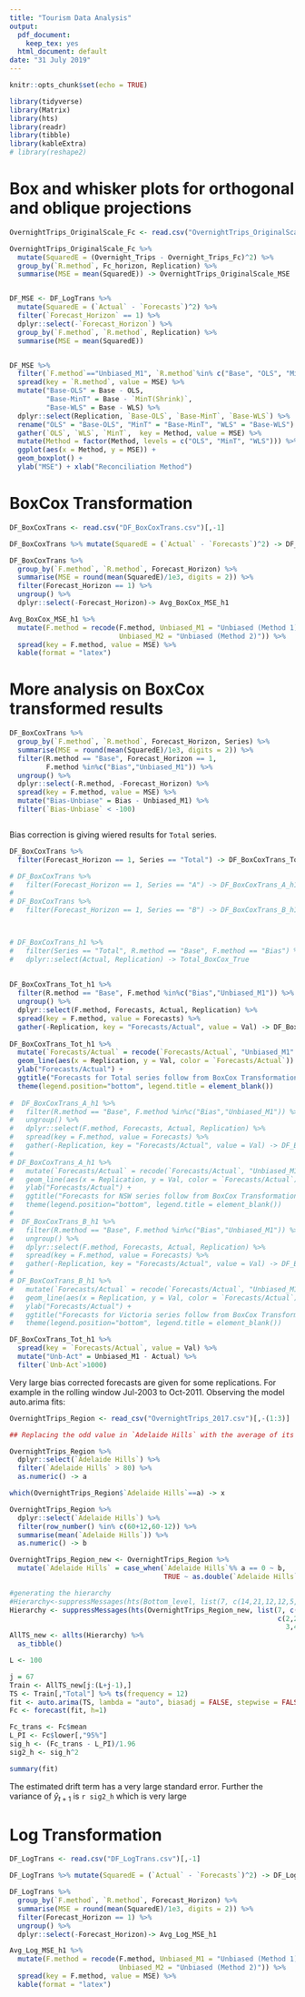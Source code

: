 ```yaml
---
title: "Tourism Data Analysis"
output:
  pdf_document: 
    keep_tex: yes
  html_document: default
date: "31 July 2019"
---
```


```r
knitr::opts_chunk$set(echo = TRUE)

library(tidyverse)
library(Matrix)
library(hts)
library(readr)
library(tibble)
library(kableExtra)
# library(reshape2)
```


# Box and whisker plots for orthogonal and oblique projections



```r
OvernightTrips_OriginalScale_Fc <- read.csv("OvernightTrips_OriginalScale_Fc.csv")[,-1]

OvernightTrips_OriginalScale_Fc %>% 
  mutate(SquaredE = (Overnight_Trips - Overnight_Trips_Fc)^2) %>% 
  group_by(`R.method`, Fc_horizon, Replication) %>% 
  summarise(MSE = mean(SquaredE)) -> OvernightTrips_OriginalScale_MSE


DF_MSE <- DF_LogTrans %>%
  mutate(SquaredE = (`Actual` - `Forecasts`)^2) %>%
  filter(`Forecast_Horizon` == 1) %>%
  dplyr::select(-`Forecast_Horizon`) %>%
  group_by(`F.method`, `R.method`, Replication) %>%
  summarise(MSE = mean(SquaredE))


DF_MSE %>%
  filter(`F.method`=="Unbiased_M1", `R.method`%in% c("Base", "OLS", "MinT(Shrink)", "WLS")) %>%
  spread(key = `R.method`, value = MSE) %>%
  mutate("Base-OLS" = Base - OLS,
         "Base-MinT" = Base - `MinT(Shrink)`,
         "Base-WLS" = Base - WLS) %>%
  dplyr::select(Replication, `Base-OLS`, `Base-MinT`, `Base-WLS`) %>%
  rename("OLS" = "Base-OLS", "MinT" = "Base-MinT", "WLS" = "Base-WLS") %>%
  gather(`OLS`, `WLS`, `MinT`,  key = Method, value = MSE) %>%
  mutate(Method = factor(Method, levels = c("OLS", "MinT", "WLS"))) %>%
  ggplot(aes(x = Method, y = MSE)) +
  geom_boxplot() +
  ylab("MSE") + xlab("Reconciliation Method")

```




# BoxCox Transformation

```r
DF_BoxCoxTrans <- read.csv("DF_BoxCoxTrans.csv")[,-1]

DF_BoxCoxTrans %>% mutate(SquaredE = (`Actual` - `Forecasts`)^2) -> DF_BoxCoxTrans

DF_BoxCoxTrans %>%
  group_by(`F.method`, `R.method`, Forecast_Horizon) %>%
  summarise(MSE = round(mean(SquaredE)/1e3, digits = 2)) %>%
  filter(Forecast_Horizon == 1) %>%
  ungroup() %>%
  dplyr::select(-Forecast_Horizon)-> Avg_BoxCox_MSE_h1

Avg_BoxCox_MSE_h1 %>%
  mutate(F.method = recode(F.method, Unbiased_M1 = "Unbiased (Method 1)",
                           Unbiased_M2 = "Unbiased (Method 2)")) %>%
  spread(key = F.method, value = MSE) %>%
  kable(format = "latex")

```

# More analysis on BoxCox transformed results

```r
DF_BoxCoxTrans %>% 
  group_by(`F.method`, `R.method`, Forecast_Horizon, Series) %>% 
  summarise(MSE = round(mean(SquaredE)/1e3, digits = 2)) %>% 
  filter(R.method == "Base", Forecast_Horizon == 1, 
         F.method %in%c("Bias","Unbiased_M1")) %>% 
  ungroup() %>% 
  dplyr::select(-R.method, -Forecast_Horizon) %>% 
  spread(key = F.method, value = MSE) %>% 
  mutate("Bias-Unbiase" = Bias - Unbiased_M1) %>% 
  filter(`Bias-Unbiase` < -100)



```

Bias correction is giving wiered results for `Total` series. 

```r
DF_BoxCoxTrans %>% 
  filter(Forecast_Horizon == 1, Series == "Total") -> DF_BoxCoxTrans_Tot_h1

# DF_BoxCoxTrans %>% 
#   filter(Forecast_Horizon == 1, Series == "A") -> DF_BoxCoxTrans_A_h1
# 
# DF_BoxCoxTrans %>% 
#   filter(Forecast_Horizon == 1, Series == "B") -> DF_BoxCoxTrans_B_h1



# DF_BoxCoxTrans_h1 %>% 
#   filter(Series == "Total", R.method == "Base", F.method == "Bias") %>% 
#   dplyr::select(Actual, Replication) -> Total_BoxCox_True
  
  
DF_BoxCoxTrans_Tot_h1 %>% 
  filter(R.method == "Base", F.method %in%c("Bias","Unbiased_M1")) %>%
  ungroup() %>% 
  dplyr::select(F.method, Forecasts, Actual, Replication) %>% 
  spread(key = F.method, value = Forecasts) %>% 
  gather(-Replication, key = "Forecasts/Actual", value = Val) -> DF_BoxCoxTrans_Tot_h1
  
DF_BoxCoxTrans_Tot_h1 %>% 
  mutate(`Forecasts/Actual` = recode(`Forecasts/Actual`, "Unbiased_M1" = "Unbiased")) %>%   ggplot() + 
  geom_line(aes(x = Replication, y = Val, color = `Forecasts/Actual`)) + 
  ylab("Forecasts/Actual") + 
  ggtitle("Forecasts for Total series follow from BoxCox Transformation") + 
  theme(legend.position="bottom", legend.title = element_blank()) 
  
#  DF_BoxCoxTrans_A_h1 %>% 
#   filter(R.method == "Base", F.method %in%c("Bias","Unbiased_M1")) %>%
#   ungroup() %>% 
#   dplyr::select(F.method, Forecasts, Actual, Replication) %>% 
#   spread(key = F.method, value = Forecasts) %>% 
#   gather(-Replication, key = "Forecasts/Actual", value = Val) -> DF_BoxCoxTrans_A_h1
#   
# DF_BoxCoxTrans_A_h1 %>% 
#   mutate(`Forecasts/Actual` = recode(`Forecasts/Actual`, "Unbiased_M1" = "Unbiased")) %>%   ggplot() + 
#   geom_line(aes(x = Replication, y = Val, color = `Forecasts/Actual`)) + 
#   ylab("Forecasts/Actual") + 
#   ggtitle("Forecasts for NSW series follow from BoxCox Transformation") + 
#   theme(legend.position="bottom", legend.title = element_blank()) 
#  
#  DF_BoxCoxTrans_B_h1 %>% 
#   filter(R.method == "Base", F.method %in%c("Bias","Unbiased_M1")) %>%
#   ungroup() %>% 
#   dplyr::select(F.method, Forecasts, Actual, Replication) %>% 
#   spread(key = F.method, value = Forecasts) %>% 
#   gather(-Replication, key = "Forecasts/Actual", value = Val) -> DF_BoxCoxTrans_B_h1
#   
# DF_BoxCoxTrans_B_h1 %>% 
#   mutate(`Forecasts/Actual` = recode(`Forecasts/Actual`, "Unbiased_M1" = "Unbiased")) %>%   ggplot() + 
#   geom_line(aes(x = Replication, y = Val, color = `Forecasts/Actual`)) + 
#   ylab("Forecasts/Actual") + 
#   ggtitle("Forecasts for Victoria series follow from BoxCox Transformation") + 
#   theme(legend.position="bottom", legend.title = element_blank()) 


```

```r

DF_BoxCoxTrans_Tot_h1 %>% 
  spread(key = `Forecasts/Actual`, value = Val) %>% 
  mutate("Unb-Act" = Unbiased_M1 - Actual) %>% 
  filter(`Unb-Act`>1000)

```

Very large bias corrected forecasts are given for some replications. For example in the rolling window Jul-2003 to Oct-2011. Observing the model auto.arima fits: 

```r
OvernightTrips_Region <- read_csv("OvernightTrips_2017.csv")[,-(1:3)]

## Replacing the odd value in `Adelaide Hills` with the average of its adjecent numbers ##

OvernightTrips_Region %>% 
  dplyr::select(`Adelaide Hills`) %>% 
  filter(`Adelaide Hills` > 80) %>% 
  as.numeric() -> a

which(OvernightTrips_Region$`Adelaide Hills`==a) -> x

OvernightTrips_Region %>% 
  dplyr::select(`Adelaide Hills`) %>% 
  filter(row_number() %in% c(60+12,60-12)) %>% 
  summarise(mean(`Adelaide Hills`)) %>% 
  as.numeric() -> b

OvernightTrips_Region_new <- OvernightTrips_Region %>% 
  mutate(`Adelaide Hills` = case_when(`Adelaide Hills`%% a == 0 ~ b, 
                                      TRUE ~ as.double(`Adelaide Hills`)))

#generating the hierarchy
#Hierarchy<-suppressMessages(hts(Bottom_level, list(7, c(14,21,12,12,5,5,7))))
Hierarchy <- suppressMessages(hts(OvernightTrips_Region_new, list(7, c(6,5,4,4,3,3,2), 
                                                                  c(2,2,1,4,4,1,3,1,3,6,7,3,4,3,2,3,
                                                                    3,4,2,3,1,1,1,2,2,3,4))))
AllTS_new <- allts(Hierarchy) %>%
  as_tibble()

L <- 100

```


```r
j = 67
Train <- AllTS_new[j:(L+j-1),]
TS <- Train[,"Total"] %>% ts(frequency = 12)
fit <- auto.arima(TS, lambda = "auto", biasadj = FALSE, stepwise = FALSE, approximation = FALSE)
Fc <- forecast(fit, h=1)

Fc_trans <- Fc$mean
L_PI <- Fc$lower[,"95%"]
sig_h <- (Fc_trans - L_PI)/1.96
sig2_h <- sig_h^2

summary(fit)


```

The estimated drift term has a very large standard error. Further the variance of $\hat{y}_{t+1}$ is `r sig2_h` which is very large

# Log Transformation

```r
DF_LogTrans <- read.csv("DF_LogTrans.csv")[,-1]

DF_LogTrans %>% mutate(SquaredE = (`Actual` - `Forecasts`)^2) -> DF_LogTrans

DF_LogTrans %>% 
  group_by(`F.method`, `R.method`, Forecast_Horizon) %>% 
  summarise(MSE = round(mean(SquaredE)/1e3, digits = 2)) %>% 
  filter(Forecast_Horizon == 1) %>% 
  ungroup() %>% 
  dplyr::select(-Forecast_Horizon)-> Avg_Log_MSE_h1

Avg_Log_MSE_h1 %>% 
  mutate(F.method = recode(F.method, Unbiased_M1 = "Unbiased (Method 1)", 
                           Unbiased_M2 = "Unbiased (Method 2)")) %>% 
  spread(key = F.method, value = MSE) %>% 
  kable(format = "latex")
  
```



